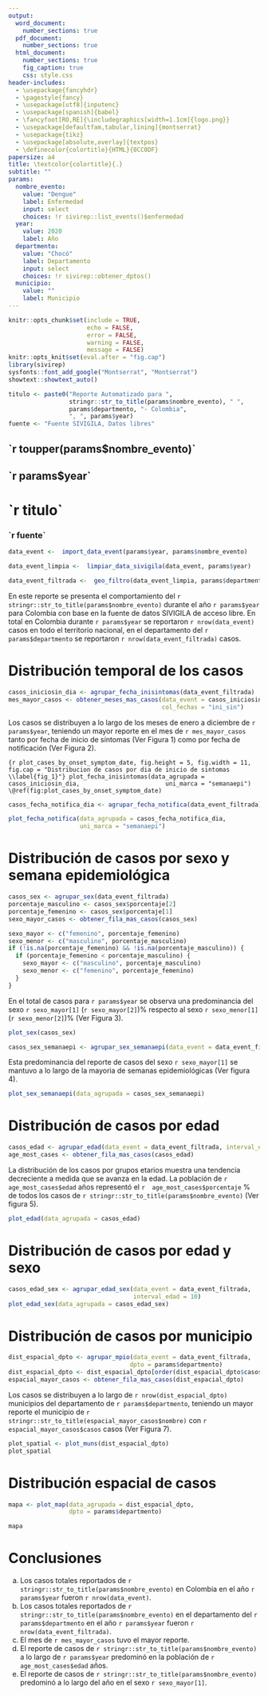 ```yaml
---
output:
  word_document: 
    number_sections: true
  pdf_document: 
    number_sections: true
  html_document:
    number_sections: true
    fig_caption: true
    css: style.css
header-includes:
  - \usepackage{fancyhdr}
  - \pagestyle{fancy}
  - \usepackage[utf8]{inputenc}
  - \usepackage[spanish]{babel}
  - \fancyfoot[RO,RE]{\includegraphics[width=1.1cm]{logo.png}}
  - \usepackage[defaultfam,tabular,lining]{montserrat}
  - \usepackage{tikz}
  - \usepackage[absolute,overlay]{textpos}
  - \definecolor{colortitle}{HTML}{0CC0DF}
papersize: a4
title: \textcolor{colortitle}{.}
subtitle: ""
params:
  nombre_evento:
    value: "Dengue"
    label: Enfermedad
    input: select
    choices: !r sivirep::list_events()$enfermedad
  year:
    value: 2020
    label: Año
  departmento:
    value: "Chocó" 
    label: Departamento
    input: select
    choices: !r sivirep::obtener_dptos()
  municipio:
    value: ""
    label: Municipio
---
```


```r
knitr::opts_chunk$set(include = TRUE,
                      echo = FALSE,
                      error = FALSE,
                      warning = FALSE,
                      message = FALSE)
knitr::opts_knit$set(eval.after = "fig.cap")
library(sivirep)
sysfonts::font_add_google("Montserrat", "Montserrat")
showtext::showtext_auto()
```

<link href="https://fonts.googleapis.com/css?family=Montserrat:400,600,600i,900,900i" rel="stylesheet">

```r
titulo <- paste0("Reporte Automatizado para ",
                 stringr::str_to_title(params$nombre_evento), " ",
                 params$departmento, "- Colombia",
                 ", ", params$year)
fuente <- "Fuente SIVIGILA, Datos libres"
```

\AddToHookNext{shipout/background}{
   \begin{tikzpicture}[remember picture,overlay]
   \node[inner sep=0pt] at (current page.center) {
      \includegraphics[width=8in,height=\paperheight, keepaspectratio]{cover.png}
   };
   \end{tikzpicture}
}

\begin{textblock*}{5cm}(15cm,18cm) % {block width} (coords)
  \begin{flushright}
     \Huge{\textbf{`r toupper(params$nombre_evento)` \\ }}
     \Huge{\textbf{`r params$year`}}
  \end{flushright}
\end{textblock*}


\newpage

\begin{center}
  \huge{\textbf{\\ `r titulo`}}
\end{center}

\begin{center}
  \large{\textbf{`r fuente` \\[0.4in]}}
  \includegraphics[width=1in]{logo.png}
\end{center}


````{=html}
<div class="caratula">
    <div class="texto-caratula">
      <h2 class="evento">`r toupper(params$nombre_evento)`</h2>
      <h2 class="year">`r params$year`</h2>
    </div>
</div>
<div class="titulo">
    <h1>`r titulo`</h1>
    <h3 class="fuente">`r fuente`</h3>
</div>
````


```r
data_event <-  import_data_event(params$year, params$nombre_evento)
```

```r
data_event_limpia <-  limpiar_data_sivigila(data_event, params$year)
```

```r
data_event_filtrada <-  geo_filtro(data_event_limpia, params$departmento)
```

```{=tex}
\pagenumbering{gobble}
\pagenumbering{arabic}
```

En este reporte se presenta el comportamiento del `r stringr::str_to_title(params$nombre_evento)` durante el año `r params$year` para Colombia con base en la fuente de datos SIVIGILA de acceso libre. En total en Colombia durante `r params$year` se reportaron `r nrow(data_event)` casos en todo el territorio nacional, en el departamento del `r params$departmento` se reportaron `r nrow(data_event_filtrada)` casos.

# Distribución temporal de los casos

```r
casos_iniciosin_dia <- agrupar_fecha_inisintomas(data_event_filtrada)
mes_mayor_casos <- obtener_meses_mas_casos(data_event = casos_iniciosin_dia,
                                           col_fechas = "ini_sin")
```

Los casos se distribuyen a lo largo de los meses de enero a diciembre de `r params$year`, teniendo un mayor reporte en el mes de `r mes_mayor_casos` tanto por fecha de inicio de síntomas (Ver Figura 1) como por fecha de notificación (Ver Figura 2).

```{r plot_cases_by_onset_symptom_date, fig.height = 5, fig.width = 11, fig.cap = "Distribucion de casos por dia de inicio de sintomas \\label{fig_1}"}
plot_fecha_inisintomas(data_agrupada = casos_iniciosin_dia,
                       uni_marca = "semanaepi")
```
`\@ref(fig:plot_cases_by_onset_symptom_date)`

```r
casos_fecha_notifica_dia <- agrupar_fecha_notifica(data_event_filtrada)
```

```r
plot_fecha_notifica(data_agrupada = casos_fecha_notifica_dia,
                    uni_marca = "semanaepi")
```

\newpage

# Distribución de casos por sexo y semana epidemiológica

```r
casos_sex <- agrupar_sex(data_event_filtrada)
porcentaje_masculino <- casos_sex$porcentaje[2]
porcentaje_femenino <- casos_sex$porcentaje[1]
sexo_mayor_casos <- obtener_fila_mas_casos(casos_sex)

sexo_mayor <- c("femenino", porcentaje_femenino)
sexo_menor <- c("masculino", porcentaje_masculino)
if (!is.na(porcentaje_femenino) && !is.na(porcentaje_masculino)) {
  if (porcentaje_femenino < porcentaje_masculino) {
    sexo_mayor <- c("masculino", porcentaje_masculino)
    sexo_menor <- c("femenino", porcentaje_femenino)
  }
}
```

En el total de casos para `r params$year` se observa una predominancia del sexo `r sexo_mayor[1]` (`r sexo_mayor[2]`)% respecto al sexo `r sexo_menor[1]` (`r sexo_menor[2]`)% (Ver Figura 3).

```r
plot_sex(casos_sex)
```
\newpage

```r
casos_sex_semanaepi <- agrupar_sex_semanaepi(data_event = data_event_filtrada)
```

Esta predominancia del reporte de casos del sexo `r sexo_mayor[1]` se mantuvo a lo largo de la mayoria de semanas epidemiológicas (Ver figura 4).

```r
plot_sex_semanaepi(data_agrupada = casos_sex_semanaepi)
```

# Distribución de casos por edad

```r
casos_edad <- agrupar_edad(data_event = data_event_filtrada, interval_edad = 10)
age_most_cases <- obtener_fila_mas_casos(casos_edad)
```

La distribución de los casos por grupos etarios muestra una tendencia decreciente a medida que se avanza en la edad. La población de `r age_most_cases$edad` años representó el `r  age_most_cases$porcentaje` % de todos los casos de `r stringr::str_to_title(params$nombre_evento)` (Ver figura 5).

```r
plot_edad(data_agrupada = casos_edad)
```

\newpage

# Distribución de casos por edad y sexo

```r
casos_edad_sex <- agrupar_edad_sex(data_event = data_event_filtrada,
                                   interval_edad = 10)
plot_edad_sex(data_agrupada = casos_edad_sex)
```

# Distribución de casos por municipio

```r
dist_espacial_dpto <- agrupar_mpio(data_event = data_event_filtrada,
                                  dpto = params$departmento)
dist_espacial_dpto <- dist_espacial_dpto[order(dist_espacial_dpto$casos), ]
espacial_mayor_casos <- obtener_fila_mas_casos(dist_espacial_dpto)
```

Los casos se distribuyen a lo largo de `r nrow(dist_espacial_dpto)` municipios del departamento de `r params$departmento`, teniendo un mayor reporte el municipio de `r stringr::str_to_title(espacial_mayor_casos$nombre)` con `r espacial_mayor_casos$casos` casos (Ver Figura 7).

```r
plot_spatial <- plot_muns(dist_espacial_dpto)
plot_spatial
```

\newpage

# Distribución espacial de casos

```r
mapa <- plot_map(data_agrupada = dist_espacial_dpto,
                 dpto = params$departmento)
```

```r
mapa
```

\newpage

# Conclusiones

a.  Los casos totales reportados de `r stringr::str_to_title(params$nombre_evento)` en Colombia en el año `r params$year` fueron `r nrow(data_event)`.
b.  Los casos totales reportados de `r stringr::str_to_title(params$nombre_evento)` en el departamento del `r params$departmento` en el año `r params$year` fueron `r nrow(data_event_filtrada)`.
c.  El mes de `r mes_mayor_casos` tuvo el mayor reporte.
d.  El reporte de casos de `r stringr::str_to_title(params$nombre_evento)` a lo largo de `r params$year` predominó en la población de `r age_most_cases$edad` años.
e.  El reporte de casos de `r stringr::str_to_title(params$nombre_evento)` predominó a lo largo del año en el sexo `r sexo_mayor[1]`.

